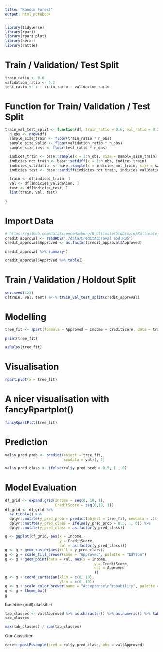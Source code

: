 ```yaml
---
title: "Random Forest"
output: html_notebook
---
```



```r
library(tidyverse)
library(rpart)
library(rpart.plot)
library(keras)
library(rattle)
```

# Train / Validation/ Test Split
```r
train_ratio <- 0.6
validation_ratio <- 0.2
test_ratio <- 1 - train_ratio - validation_ratio
```
# Function for Train/ Validation / Test Split
```r
train_val_test_split <- function(df, train_ratio = 0.6, val_ratio = 0.2, test_ratio = 0.2) {
  n_obs <- nrow(df)
  sample_size_train <- floor(train_ratio * n_obs)
  sample_size_valid <- floor(validation_ratio * n_obs)
  sample_size_test <- floor(test_ratio * n_obs)

  indices_train <- base::sample(x = 1:n_obs, size = sample_size_train) %>% sort
  indicies_not_train <- base::setdiff(x = 1:n_obs, indices_train)
  indicies_validation <- base::sample(x = indicies_not_train, size = sample_size_valid)
  indicies_test <- base::setdiff(indicies_not_train, indicies_validation)

  train <- df[indices_train, ]
  val <- df[indicies_validation, ]
  test <- df[indicies_test, ]
  list(train, val, test)
  
}
```
# Import Data
```r
# https://github.com/DataScienceHamburg/R_Ultimate/blob/main/Rultimate_Project/data/CreditApproval_mod.RDS
credit_approval <- readRDS("./data/CreditApproval_mod.RDS")
credit_approval$Approved <- as.factor(credit_approval$Approved)
```

```r
credit_approval %>% summary()
```
```r
credit_approval$Approved %>% table()
```

# Train / Validation / Holdout Split
```r
set.seed(123)
c(train, val, test) %<-% train_val_test_split(credit_approval)
```

# Modelling
```r
tree_fit <- rpart(formula = Approved ~ Income + CreditScore, data = train)
```

```r
print(tree_fit)
```

```r
asRules(tree_fit)
```
# Visualisation
```r
rpart.plot(x = tree_fit)
```
# A nicer visualisation with fancyRpartplot()
```r
fancyRpartPlot(tree_fit)
```
# Prediction
```r
val$y_pred_prob <- predict(object = tree_fit,
                           newdata = val)[, 2]

val$y_pred_class <- ifelse(val$y_pred_prob > 0.5, 1 , 0)

```

# Model Evaluation
```r
df_grid <- expand.grid(Income = seq(0, 10, 1),
                       CreditScore = seq(0,10, 1))
df_grid <- df_grid %>% 
  as.tibble() %>% 
  dplyr::mutate(y_pred_prob = predict(object = tree_fit, newdata = .)[, 2]) %>% 
  dplyr::mutate(y_pred_class = ifelse(y_pred_prob > 0.5, 1, 0)) %>% 
  dplyr::mutate(y_pred_class = as.factor(y_pred_class))

g <- ggplot(df_grid, aes(x = Income,
                         y = CreditScore,
                         col = as.factor(y_pred_class)))
g <- g + geom_raster(aes(fill = y_pred_class))
g <- g + scale_fill_brewer(name = "Approved", palette = "RdYlGn")
g <- g + geom_point(data = val, aes(x = Income,
                                         y = CreditScore,
                                         col = Approved
                                         ))
g <- g + coord_cartesian(xlim = c(0, 10),
                         ylim = c(0, 10))
g <- g + scale_color_brewer(name = "Acceptance\nProbability", palette = "RdYlGn")
g <- g + theme_bw()
g
```
 baseline (null) classifier
```r
tab_classes <- val$Approved %>% as.character() %>% as.numeric() %>% table()
tab_classes

max(tab_classes) / sum(tab_classes)
```
 Our Classifier
```r
caret::postResample(pred = val$y_pred_class, obs = val$Approved)
```
 
